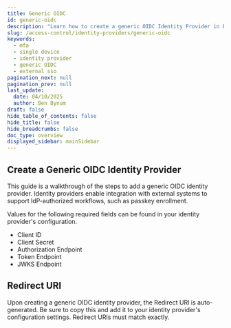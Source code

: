 ```yaml
---
title: Generic OIDC
id: generic-oidc
description: "Learn how to create a generic OIDC Identity Provider in Beyond Identity."
slug: /access-control/identity-providers/generic-oidc
keywords:
  - mfa
  - single device
  - identity provider
  - generic OIDC
  - external sso
pagination_next: null
pagination_prev: null
last_update:
  date: 04/10/2025
  author: Ben Bynum
draft: false
hide_table_of_contents: false
hide_title: false
hide_breadcrumbs: false
doc_type: overview
displayed_sidebar: mainSidebar
---
```



## Create a Generic OIDC Identity Provider

This guide is a walkthrough of the steps to add a generic OIDC identity provider. Identity providers enable integration with external systems to support IdP-authorized workflows, such as passkey enrollment.

<Arcade clip={Clip.IdentityProviderIntegrationGuideGenericOIDC} />

Values for the following required fields can be found in your identity provider's configuration.

- Client ID
- Client Secret
- Authorization Endpoint
- Token Endpoint
- JWKS Endpoint


## Redirect URI

Upon creating a generic OIDC identity provider, the Redirect URI is auto-generated. Be sure to copy this and add it to your identity provider's configuration settings. Redirect URIs must match exactly.
